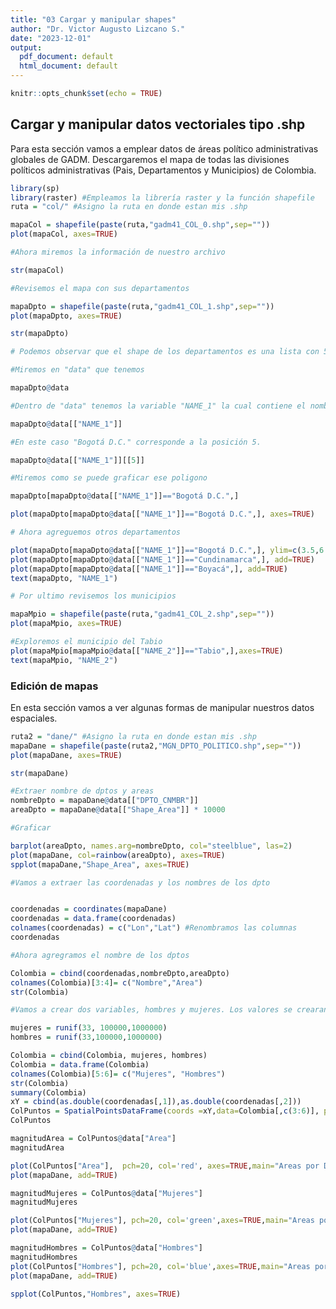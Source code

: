---
title: "03 Cargar y manipular shapes"
author: "Dr. Victor Augusto Lizcano S."
date: "2023-12-01"
output:
  pdf_document: default
  html_document: default
---

```{r setup, include=FALSE}
knitr::opts_chunk$set(echo = TRUE)
```

## Cargar y manipular datos vectoriales tipo .shp

Para esta sección vamos a emplear datos de áreas político administrativas globales de <a hef="https://gadm.org/">GADM</a>. Descargaremos el mapa de todas las divisiones políticos administrativas (Pais, Departamentos y Municipios) de Colombia.

```{r}
library(sp)
library(raster) #Empleamos la librería raster y la función shapefile
ruta = "col/" #Asigno la ruta en donde estan mis .shp

mapaCol = shapefile(paste(ruta,"gadm41_COL_0.shp",sep=""))
plot(mapaCol, axes=TRUE)

#Ahora miremos la información de nuestro archivo

str(mapaCol)

#Revisemos el mapa con sus departamentos

mapaDpto = shapefile(paste(ruta,"gadm41_COL_1.shp",sep=""))
plot(mapaDpto, axes=TRUE)

str(mapaDpto)

# Podemos observar que el shape de los departamentos es una lista con 5 sets de datos como: "data", "polygons", "plotOrder", "bbox" y "proj4String"

#Miremos en "data" que tenemos

mapaDpto@data

#Dentro de "data" tenemos la variable "NAME_1" la cual contiene el nombre de los departamentos. Pidamosle a R que nos muestre los nombres de los departamentos.

mapaDpto@data[["NAME_1"]]

#En este caso "Bogotá D.C." corresponde a la posición 5.

mapaDpto@data[["NAME_1"]][[5]]

#Miremos como se puede graficar ese poligono

mapaDpto[mapaDpto@data[["NAME_1"]]=="Bogotá D.C.",]

plot(mapaDpto[mapaDpto@data[["NAME_1"]]=="Bogotá D.C.",], axes=TRUE)

# Ahora agreguemos otros departamentos

plot(mapaDpto[mapaDpto@data[["NAME_1"]]=="Bogotá D.C.",], ylim=c(3.5,6.5), axes=TRUE)
plot(mapaDpto[mapaDpto@data[["NAME_1"]]=="Cundinamarca",], add=TRUE)
plot(mapaDpto[mapaDpto@data[["NAME_1"]]=="Boyacá",], add=TRUE)
text(mapaDpto, "NAME_1")

# Por ultimo revisemos los municipios

mapaMpio = shapefile(paste(ruta,"gadm41_COL_2.shp",sep=""))
plot(mapaMpio, axes=TRUE)

#Exploremos el municipio del Tabio
plot(mapaMpio[mapaMpio@data[["NAME_2"]]=="Tabio",],axes=TRUE)
text(mapaMpio, "NAME_2")

```

### Edición de mapas

En esta sección vamos a ver algunas formas de manipular nuestros datos espaciales.

```{r}
ruta2 = "dane/" #Asigno la ruta en donde estan mis .shp
mapaDane = shapefile(paste(ruta2,"MGN_DPTO_POLITICO.shp",sep=""))
plot(mapaDane, axes=TRUE)

str(mapaDane)

#Extraer nombre de dptos y areas
nombreDpto = mapaDane@data[["DPTO_CNMBR"]]
areaDpto = mapaDane@data[["Shape_Area"]] * 10000

#Graficar

barplot(areaDpto, names.arg=nombreDpto, col="steelblue", las=2)
plot(mapaDane, col=rainbow(areaDpto), axes=TRUE)
spplot(mapaDane,"Shape_Area", axes=TRUE)

```

```{r}
#Vamos a extraer las coordenadas y los nombres de los dpto


coordenadas = coordinates(mapaDane)
coordenadas = data.frame(coordenadas)
colnames(coordenadas) = c("Lon","Lat") #Renombramos las columnas
coordenadas

#Ahora agregramos el nombre de los dptos

Colombia = cbind(coordenadas,nombreDpto,areaDpto)
colnames(Colombia)[3:4]= c("Nombre","Area")
str(Colombia)

#Vamos a crear dos variables, hombres y mujeres. Los valores se crearan aleatoriamente

mujeres = runif(33, 100000,1000000)
hombres = runif(33,100000,1000000)

Colombia = cbind(Colombia, mujeres, hombres)
Colombia = data.frame(Colombia)
colnames(Colombia)[5:6]= c("Mujeres", "Hombres")
str(Colombia)
summary(Colombia)
xY = cbind(as.double(coordenadas[,1]),as.double(coordenadas[,2]))
ColPuntos = SpatialPointsDataFrame(coords =xY,data=Colombia[,c(3:6)], proj4string = CRS('+init=epsg:4326') )
ColPuntos

magnitudArea = ColPuntos@data["Area"]
magnitudArea

plot(ColPuntos["Area"],  pch=20, col='red', axes=TRUE,main="Areas por Dpto")
plot(mapaDane, add=TRUE)

magnitudMujeres = ColPuntos@data["Mujeres"]
magnitudMujeres

plot(ColPuntos["Mujeres"], pch=20, col='green',axes=TRUE,main="Areas por Dpto")
plot(mapaDane, add=TRUE)

magnitudHombres = ColPuntos@data["Hombres"]
magnitudHombres
plot(ColPuntos["Hombres"], pch=20, col='blue',axes=TRUE,main="Areas por Dpto")
plot(mapaDane, add=TRUE)

spplot(ColPuntos,"Hombres", axes=TRUE)

```